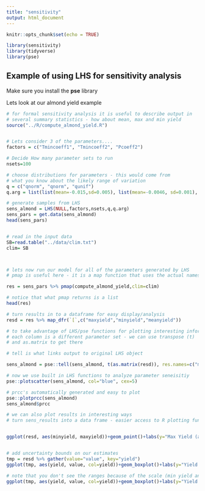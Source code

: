 ```yaml
---
title: "sensitivity"
output: html_document
---
```


```r
knitr::opts_chunk$set(echo = TRUE)

library(sensitivity)
library(tidyverse)
library(pse)

```

## Example of using LHS for sensitivity analysis

Make sure you install the **pse** library


Lets look at our almond yield example

```r

# for formal sensitivity analysis it is useful to describe output in
# several summary statistics - how about mean, max and min yield
source("../R/compute_almond_yield.R")


# Lets consider 3 of the parameters....
factors = c("Tmincoeff1", "Tmincoeff2", "Pcoeff2")

# Decide How many parameter sets to run
nsets=100

# choose distributions for parameters - this would come from
# what you know about the likely range of variation
q = c("qnorm", "qnorm", "qunif")
q.arg = list(list(mean=-0.015,sd=0.005), list(mean=-0.0046, sd=0.001), list(min=0.00429, max=0.00431))

# generate samples from LHS
sens_almond = LHS(NULL,factors,nsets,q,q.arg)
sens_pars = get.data(sens_almond)
head(sens_pars)


# read in the input data
SB=read.table("../data/clim.txt")
clim= SB



# lets now run our model for all of the parameters generated by LHS
# pmap is useful here - it is a map function that uses the actual names of input parameters

res = sens_pars %>% pmap(compute_almond_yield,clim=clim)

# notice that what pmap returns is a list 
head(res)

# turn results in to a dataframe for easy display/analysis
resd = res %>% map_dfr(`[`,c("maxyield","minyield","meanyield"))

# to take advantage of LHS/pse functions for plotting interesting information we can send results back - results need to be in a matrix
# each column is a different parameter set - we can use transpose (t)
# and as.matrix to get there

# tell is what links output to original LHS object

sens_almond = pse::tell(sens_almond, t(as.matrix(resd)), res.names=c("maxyield","minyield","meanyield"))

# now we use built in LHS functions to analyze parameter seneisitiy
pse::plotscatter(sens_almond, col="blue", cex=5)

# prcc's automatically generated and easy to plot
pse::plotprcc(sens_almond)
sens_almond$prcc

# we can also plot results in interesting ways
# turn sens_results into a data frame - easier access to R plotting functions


ggplot(resd, aes(minyield, maxyield))+geom_point()+labs(y="Max Yield (as anomoly)", "Min Yield (as anomoly")


# add uncertainty bounds on our estimates
tmp = resd %>% gather(value="value", key="yield")
ggplot(tmp, aes(yield, value, col=yield))+geom_boxplot()+labs(y="Yield (as anomoly)")

# note that you don't see the ranges because of the scale (min yield anomoly much smaller than max) - here's a more informative way to graph
ggplot(tmp, aes(yield, value, col=yield))+geom_boxplot()+labs(y="Yield (as anomoly)")+facet_wrap(~yield, scales="free" )




```

